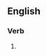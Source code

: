 ==English==

===Verb===
{{head|en|present participle}}

# {{present participle of|invoke|lang=en|nocat=1}}